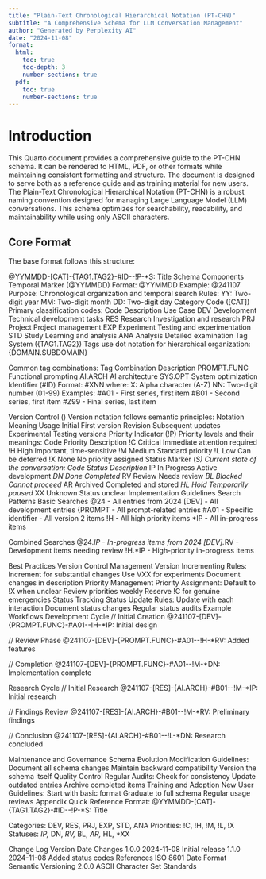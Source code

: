 ```yaml
---
title: "Plain-Text Chronological Hierarchical Notation (PT-CHN)"
subtitle: "A Comprehensive Schema for LLM Conversation Management"
author: "Generated by Perplexity AI"
date: "2024-11-08"
format:
  html:
    toc: true
    toc-depth: 3
    number-sections: true
  pdf:
    toc: true
    number-sections: true
---
```


# Introduction

This Quarto document provides a comprehensive guide to the PT-CHN schema. It can be rendered to HTML, PDF, or other formats while maintaining consistent formatting and structure. The document is designed to serve both as a reference guide and as training material for new users.
The Plain-Text Chronological Hierarchical Notation (PT-CHN) is a robust naming convention designed for managing Large Language Model (LLM) conversations. This schema optimizes for searchability, readability, and maintainability while using only ASCII characters.

## Core Format

The base format follows this structure:

@YYMMDD-[CAT]-{TAG1.TAG2}-#ID-<V00>-!P-*S: Title
Schema Components
Temporal Marker (@YYMMDD)
Format: @YYMMDD
Example: @241107
Purpose: Chronological organization and temporal search
Rules:
YY: Two-digit year
MM: Two-digit month
DD: Two-digit day
Category Code ([CAT])
Primary classification codes:
Code	Description	Use Case
DEV	Development	Technical development tasks
RES	Research	Investigation and research
PRJ	Project	Project management
EXP	Experiment	Testing and experimentation
STD	Study	Learning and analysis
ANA	Analysis	Detailed examination
Tag System ({TAG1.TAG2})
Tags use dot notation for hierarchical organization:
{DOMAIN.SUBDOMAIN}

Common tag combinations:
Tag Combination	Description
PROMPT.FUNC	Functional prompting
AI.ARCH	AI architecture
SYS.OPT	System optimization
Identifier (#ID)
Format: #XNN where:
X: Alpha character (A-Z)
NN: Two-digit number (01-99)
Examples:
#A01 - First series, first item
#B01 - Second series, first item
#Z99 - Final series, last item

Version Control (<V00>)
Version notation follows semantic principles:
Notation	Meaning	Usage
<V01>	Initial	First version
<V02>	Revision	Subsequent updates
<VXX>	Experimental	Testing versions
Priority Indicator (!P)
Priority levels and their meanings:
Code	Priority	Description
!C	Critical	Immediate attention required
!H	High	Important, time-sensitive
!M	Medium	Standard priority
!L	Low	Can be deferred
!X	None	No priority assigned
Status Marker (*S)
Current state of the conversation:
Code	Status	Description
*IP	In Progress	Active development
*DN	Done	Completed
*RV	Review	Needs review
*BL	Blocked	Cannot proceed
*AR	Archived	Completed and stored
*HL	Hold	Temporarily paused
*XX	Unknown	Status unclear
Implementation Guidelines
Search Patterns
Basic Searches
@24     - All entries from 2024
[DEV]   - All development entries
{PROMPT - All prompt-related entries
#A01    - Specific identifier
<V02>   - All version 2 items
!H      - All high priority items
*IP     - All in-progress items

Combined Searches
@24.*IP     - In-progress items from 2024
[DEV].*RV   - Development items needing review
!H.*IP      - High-priority in-progress items

Best Practices
Version Control Management
Version Incrementing Rules:
Increment for substantial changes
Use VXX for experiments
Document changes in description
Priority Management
Priority Assignment:
Default to !X when unclear
Review priorities weekly
Reserve !C for genuine emergencies
Status Tracking
Status Update Rules:
Update with each interaction
Document status changes
Regular status audits
Example Workflows
Development Cycle
// Initial Creation
@241107-[DEV]-{PROMPT.FUNC}-#A01-<V01>-!H-*IP: Initial design

// Review Phase
@241107-[DEV]-{PROMPT.FUNC}-#A01-<V02>-!H-*RV: Added features

// Completion
@241107-[DEV]-{PROMPT.FUNC}-#A01-<V03>-!M-*DN: Implementation complete

Research Cycle
// Initial Research
@241107-[RES]-{AI.ARCH}-#B01-<V01>-!M-*IP: Initial research

// Findings Review
@241107-[RES]-{AI.ARCH}-#B01-<V02>-!M-*RV: Preliminary findings

// Conclusion
@241107-[RES]-{AI.ARCH}-#B01-<V03>-!L-*DN: Research concluded

Maintenance and Governance
Schema Evolution
Modification Guidelines:
Document all schema changes
Maintain backward compatibility
Version the schema itself
Quality Control
Regular Audits:
Check for consistency
Update outdated entries
Archive completed items
Training and Adoption
New User Guidelines:
Start with basic format
Graduate to full schema
Regular usage reviews
Appendix
Quick Reference
Format: @YYMMDD-[CAT]-{TAG1.TAG2}-#ID-<V00>-!P-*S: Title

Categories: DEV, RES, PRJ, EXP, STD, ANA
Priorities: !C, !H, !M, !L, !X
Statuses: *IP, *DN, *RV, *BL, *AR, *HL, *XX

Change Log
Version	Date	Changes
1.0.0	2024-11-08	Initial release
1.1.0	2024-11-08	Added status codes
References
ISO 8601 Date Format
Semantic Versioning 2.0.0
ASCII Character Set Standards



